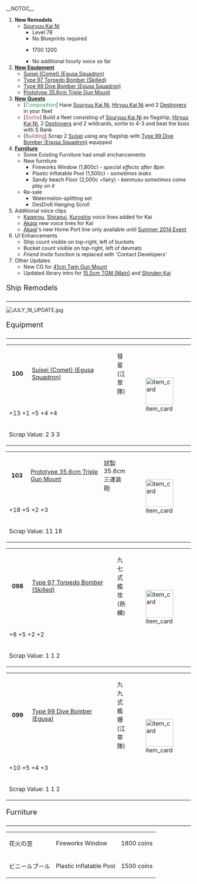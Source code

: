 __NOTOC__
#'''New Remodels'''
#*[[Souryuu|Souryuu Kai Ni]]
#**Level 78
#**No Blueprints required
#**{{Ammo}} 1700 {{Steel}} 1200
#** No additional hourly voice so far
#'''[[Equipment|New Equipment]]'''
#*[[Suisei (Comet) (Egusa Squadron)]]
#*[[Type 97 Torpedo Bomber (Skilled)]]
#*[[Type 99 Dive Bomber (Egusa Squadron)]]
#*[[Prototype 35.6cm Triple Gun Mount]]
#'''[[Quests|New Quests]]'''
#* [<span style="color:#34A159;">Composition</span>] Have [[Souryuu|Souryuu Kai Ni]], [[Hiryuu|Hiryuu Kai Ni]] and 2 [[EliteDD|Destroyers]] in your fleet
#* [<span style="color:#CC4941">Sortie</span>] Build a fleet consisting of [[Souryuu|Souryuu Kai Ni]] as flagship, [[Hiryuu|Hiryuu Kai Ni]], 2 [[EliteDD|Destroyers]] and 2 wildcards, sortie to 4-3 and beat the boss with S Rank
#* [<span style="color:#7A5542;">Building</span>] Scrap 2 [[Suisei (Comet)|Suisei]] using any flagship with [[Type 99 Dive Bomber (Egusa Squadron)]] equipped
#'''[[Furniture]]'''
#* Some Existing Furniture had small enchancements
#* New furniture
#** Fireworks Window (1,800c) - ''special effects after 8pm''
#** Plastic Inflatable Pool (1,500c) - ''sometimes leaks''
#** Sandy beach  Floor (2,000c +fairy) - ''kanmusu sometimes come play on it''
#*Re-sale
#** Watermelon-splitting set
#** DesDiv6 Hanging Scroll
# Additional voice clips
#* [[Kagerou]], [[Shiranui]], [[Kuroshio]] voice lines added for Kai
#* [[Akagi]] new voice lines for Kai
#* [[Akagi]]'s new Home Port line only available until [[Summer 2014 Event]]
# UI Enhancements
#* Ship count visible on top-right, left of buckets
#* Bucket count visible on top-right, left of devmats
#* ''Friend Invite'' function is replaced with 'Contact Developers'
#Other Updates
#* New CG for [[41cm Twin Gun Mount]]
#* Updated library intro for [[15.5cm Triple Gun Mount (Main)|15.5cm TGM (Main)]] and [[Shinden (Magnificent Lightning) Kai|Shinden Kai]]


<div style="font-size:20px; border-bottom:1px solid #000; margin:10px 0px 0px 0px; padding:0px 0px 5px 0px;">Ship Remodels</div>
[[File:JULY_18_UPDATE.jpg|thumb|left]]
{{clear}}

<div style="font-size:20px; border-bottom:1px solid #000; margin:10px 0px 0px 0px; padding:0px 0px 5px 0px;">Equipment</div>
{| border="0" class="wikitable" width="100%"
|-
|style="width:50px; text-align:center;" |<strong>100 </strong>
|style="width:250px;" |[[Suisei (Comet) (Egusa Squadron)]]
|彗星(江草隊) 
|rowspan="3" style="width:75px;" |[[File:Equipment100-1.png|75px|item_card]]
|-
|colspan="3" |{{Dive}} +13 {{AA}} +1 {{ASW}} +5 {{Hit}} +4 {{LOS}} +4  
|-
|colspan="3" |Scrap Value: {{Fuel}}2 {{Ammo}}3 {{Bauxite}}3 
|}

{| border="0" class="wikitable" width="100%"
|-
|style="width:50px; text-align:center;" |<strong>103</strong>
|style="width:250px;" |[[Prototype 35.6cm Triple Gun Mount]]
|試製35.6cm三連装砲 
|rowspan="3" style="width:75px;" |[[File:Equipment103-1.png|75px|item_card]]
|-
|colspan="3" |{{Firepower}} +18 {{AA}} +5 {{Hit}} +2 {{Range}} +3  
|-
|colspan="3" |Scrap Value: {{Ammo}}11 {{Steel}}18 
|}

{| border="0" class="wikitable" width="100%"
|-
|style="width:50px; text-align:center;" |<strong>098</strong>
|style="width:250px;" |[[Type 97 Torpedo Bomber (Skilled)]]
|九七式艦攻(熟練) 
|rowspan="3" style="width:75px;" |[[File:Equipment098-1.png|75px|item_card]]
|-
|colspan="3" |{{Torpedo}} +8 {{ASW}} +5 {{Hit}} +2 {{LOS}} +2  
|-
|colspan="3" |Scrap Value: {{Fuel}}1 {{Ammo}}1 {{Bauxite}}2 
|}

{| border="0" class="wikitable" width="100%"
|-
|style="width:50px; text-align:center;" |<strong>099</strong>
|style="width:250px;" |[[Type 99 Dive Bomber (Egusa Squadron)|Type 99 Dive Bomber (Egusa)]]
|九九式艦爆(江草隊) 
|rowspan="3" style="width:75px;" |[[File:Equipment099-1.png|75px|item_card]]
|-
|colspan="3" |{{Dive}} +10 {{ASW}} +5 {{Hit}} +4 {{LOS}} +3  
|-
|colspan="3" |Scrap Value: {{Fuel}}1 {{Ammo}}1 {{Bauxite}}2 
|}  


<div style="font-size:20px; border-bottom:1px solid #000; margin:10px 0px 0px 0px; padding:0px 0px 5px 0px;">Furniture</div>
{| border="0" class="wikitable" width="100%"
|-
|花火の窓 
|Fireworks Window
|1800 coins
|-
|ビニールプール 
|Plastic Inflatable Pool
|1500 coins
|}